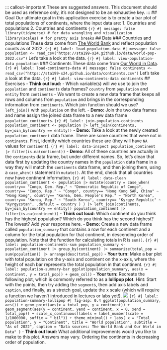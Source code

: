::: callout-important These are suggested answers. This document should be used as reference only, it's not designed to be an exhaustive key. ::: ## Goal Our ultimate goal in this application exercise is to create a bar plot of total populations of continents, where the input data are: 1. Countries and populations 2. Countries and continents ```{r} #| message: false library(tidyverse) # for data wrangling and visualization library(scales) # for pretty axis breaks ``` ## Data ### Countries and populations These data come from [The World Bank](https://data.worldbank.org/indicator/SP.POP.TOTL) and reflect population counts as of 2022. ```{r} #| label: load-population-data #| message: false population <- read_csv("https://sta199-s24.github.io/data/world-pop-2022.csv") ``` Let's take a look at the data. ```{r} #| label: view-population-data population ``` ### Continents These data come from [Our World in Data](https://ourworldindata.org/grapher/continents-according-to-our-world-in-data). ```{r} #| label: load-continents-data #| message: false continents <- read_csv("https://sta199-s24.github.io/data/continents.csv") ``` Let's take a look at the data. ```{r} #| label: view-continents-data continents ``` ## Exercises - **Think out loud:** - Which variable(s) will we use to join the `population` and `continents` data frames? `country` from `population` and `entity` from `continents` - We want to create a new data frame that keeps all rows and columns from `population` and brings in the corresponding information from `continents`. Which join function should we use? `left_join()` with `population` on the left. - **Demo:** Join the two data frames and name assign the joined data frame to a new data frame `population_continents`. ```{r} #| label: join-population-continents population_continent <- population |> left_join(continents, by=join_by(country == entity)) ``` - **Demo:** Take a look at the newly created `population_continent` data frame. There are some countries that were not in `continents`. First, identify which countries these are (they will have `NA` values for `continent`). ```{r} #| label: data-inspect population_continent |> filter(is.na(continent)) ``` - **Demo:** All of these countries are actually in the `continents` data frame, but under different names. So, let's clean that data first by updating the country names in the `population` data frame in a way they will match the `continents` data frame, and then joining them, using a `case_when()` statement in `mutate()`. At the end, check that all countries now have continent information. ```{r} #| label: data-clean population_continent <- population |> mutate(country = case_when( country== "Congo, Dem. Rep." ~ "Democratic Republic of Congo", country== "Congo, Rep." ~ "Congo", country== "Hong Kong SAR, China" ~ "Hong Kong", country== "Korea, Dem. People's Rep." ~ "North Korea", country== "Korea, Rep." ~ "South Korea", country== "Kyrgyz Republic" ~ "Kyrgyzstan", .default = country ) ) |> left_join(continents, by=join_by(country == entity)) population_continent |> filter(is.na(continent)) ``` - **Think out loud:** Which continent do you think has the highest population? Which do you think has the second highest? The lowest? Add your response here. - **Demo:** Create a new data frame called `population_summary` that contains a row for each continent and a column for the total population for that continent, in descending order of population. Note that the function for calculating totals in R is `sum()`. ```{r} #| label: population-continents-sum population_summary <- population_continent |> group_by(continent) |> summarize(total_pop = sum(population)) |> arrange(desc(total_pop)) ``` - **Your turn:** Make a bar plot with total population on the y-axis and continent on the x-axis, where the height of each bar represents the total population in that continent. ```{r} #| label: population-summary-bar ggplot(population_summary, aes(x = continent, y = total_pop)) + geom_col() ``` - **Your turn:** Recreate the following plot, which is commonly referred to as a **lollipop plot**. Hint: Start with the points, then try adding the `segment`s, then add axis labels and `caption`, and finally, as a stretch goal, update the x scale (which will require a function we haven't introduced in lectures or labs yet!). ![](https://sta199-s24.github.io/images/population-summary-lollipop.png) ```{r} #| label: population-summary-lollipop #| fig-asp: 0.4 ggplot(population_summary, aes()) + geom_point(aes(x = total_pop, y = continent)) + geom_segment(aes(y = continent, yend = continent, x = 0, xend = total_pop)) + scale_x_continuous(labels = label_number(scale = 1/1000000, suffix = " bil")) + theme_minimal() + labs( x = "Total population", y = "Continent", title = "World population", subtitle = "As of 2022", caption = "Data sources: The World Bank and Our World in Data" ) ``` - **Think out loud:** What additional improvements would you like to make to this plot. Answers may vary. Ordering the continents in decreasing order of population.